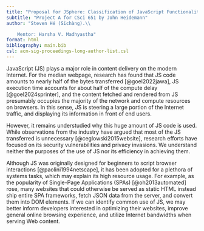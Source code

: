 ```yaml
---
title: "Proposal for JSphere: Classification of JavaScript Functionalities"
subtitle: "Project A for CSci 651 by John Heidemann"
author: "Steven Hé (Sīchàng).\\

    Mentor: Harsha V. Madhyastha"
format: html
bibliography: main.bib
csl: acm-sig-proceedings-long-author-list.csl
---
```


JavaScript (JS) plays a major role in content delivery on the modern Internet.
For the median webpage, research has found that JS code amounts to
nearly half of the bytes transferred [@goel2022jawa],
JS execution time accounts for about half of
the compute delay [@goel2024sprinter], and the content fetched and
rendered from JS presumably occupies the majority of the network and
compute resources on browsers.
In this sense, JS is steering a large portion of the Internet traffic, and
displaying its information in front of end users.

<!--
1. How does your research "fit in"? (The competition, from NABC.) 1.
    why is it interesting research (to the field)? 2.
    why is it interesting for you (what will you learn)?3.
    what is relationship to other work (briefly, a few sentences or so,
    ideally with references to prior work or other projects)
-->
However, it remains understudied why this huge amount of JS code is used.
While observations from the industry have argued that most of
the JS transferred is unnecessary [@ceglowski2015website],
<!-- TODO: cite examples. -->
research efforts have focused on its security vulnerabilities and
privacy invasions.
We understand neither the purposes of the use of JS nor its efficiency in
achieving them.

<!-- 1. What need will your research address? -->
Although JS was originally designed for beginners to
script browser interactions [@paolini1994netscape], it has been adopted for
a plethora of systems tasks, which may explain its high resource usage.
For example, as the popularity of Single-Page Applications (SPAs)
[@oh2013automated] rose, many websites that could otherwise be served as
static HTML instead ship entire SPA frameworks, fetch JSON data from
the server, and convert them into DOM elements.
If we can identify common use of JS,
we may better inform developers interested in optimizing their websites,
improve general online browsing experience, and
utilize Internet bandwidths when serving Web content.

<!--
I would like to study why so much JS is used, its usage patterns,
functionalities, developer intentions and their potential mismatches with
actual deployment.
As a first step, I would like to analyze the JS code on websites and
infer whether they are for frontend processing, content generation,
extensional features (e.g., auth and analytics), boilerplate, or
other purposes.
I hope to get a deeper understanding of what people use JS for, which
may inform future utilization of the Internet and designs for the Internet to
serve content.
-->

<!--
1. What research you plan to do (briefly, a paragraph or so).
    (What is approach, from NABC.)
Top 1000 sites.
1. What do you expect the results of your research to be?
    (What are the benfits, from NABC.)
1. what specific *deliverables* you will have for
    Project B. These must include: 1. meeting once a week with your mentor. 2.
    written weekly notes about your progress (suggested format:
    a Google docs document that you can share).
    This should list: (i) what I accomplished last week, (ii)
    what questions I have and what problems I need help with, (iii)
    what I plan to do next week, (iv) comments from the mentor.
    Each week, please prepare these notes and send them to
    your mentor the night before your meeting, then
    update the notes after the meeting (with answers to your questions and
    any revisions to your plan). 3. what end results you will have.
    Probably some specific code, or measurement.
    Probably including some specific experiment or analysis. 4.
    That you will do a Project B report if
    your project proposal is approved and you choose to pursue it.
    The Research Project B report is about 2-6 pages summarizing where
    you are as of the Project B deadline and what (if anything) you plan for
    Research Project C. 5.
    If your Research Project C is approved, that
    you will do a Project C report and an end-of-semester poster.
    A Research Project C report is about 3-8 pages summarizing where
    you are at the end of the semester.
    Research Project C will also have a required poster.
    The poster session will be outside the class time, so
    attendance is optional.
    (We expect to provide support for poster printing; details will follow.)
-->
